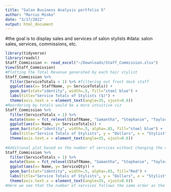 ```yaml
---
title: "Salon Business Analysis portfolio 5"
author: "Marcus Minko"
date: "3/17/2022"
output: html_document
---
```


#the goal is to display sales and services of salon stylists
#data: salon sales, services, commissions, etc.

```r
library(tidyverse)
library(readxl)
Staff_Commission <- read_excel("~/Downloads/Staff_Commission.xlsx")
View(Staff_Commission)
#Plotting the Total Revenue generated by each hair stylist
Staff_Commission %>% 
  filter(ServiceTotals > 1) %>% #filtering out front desk staff
  ggplot(aes(x= StaffName, y= ServiceTotals)) + 
  geom_bar(stat="identity", width=.5, fill="steel blue") + 
  labs(title="Service Totals of Stylists ($)") + 
  theme(axis.text.x = element_text(angle=35, vjust=0.6))
#Reordering by totals would be a more intuitive viz
Staff_Commission %>% 
  filter(ServiceTotals > 1) %>% 
  mutate(Name = fct_relevel(StaffName, "Samantha", "Stephanie", "Taylor", "Leslie", "Alanna", "Courtney", "Becca")) %>% 
  ggplot(aes(x= Name, y= ServiceTotals)) + 
  geom_bar(stat="identity", width=.5, alpha=.85, fill="steel blue") + 
  labs(title="Service Totals of Stylists", y = "Dollars", x = "Stylist") + 
  theme(axis.text.x = element_text(angle=35, vjust=0.6)) 
  
#Additional plot based on the number of services without changing the stylist order
Staff_Commission %>% 
  filter(ServiceTotals > 1) %>% 
  mutate(Name = fct_relevel(StaffName, "Samantha", "Stephanie", "Taylor", "Leslie", "Alanna", "Courtney", "Becca")) %>% 
  ggplot(aes(x= Name, y= ServiceQty)) + 
  geom_bar(stat="identity", width=.5, alpha=.65, fill="Red") + 
  labs(title="Service Totals of Stylists", y = "Dollars", x = "Stylist") + 
  theme(axis.text.x = element_text(angle=35, vjust=0.6))
#Here we see that the number of services follows the same order as the service totals ($) except that Leslie is doing a roughly twice as many services as most of the others.
```
